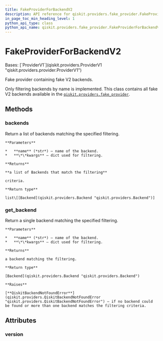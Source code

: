 ```yaml
---
title: FakeProviderForBackendV2
description: API reference for qiskit.providers.fake_provider.FakeProviderForBackendV2
in_page_toc_min_heading_level: 1
python_api_type: class
python_api_name: qiskit.providers.fake_provider.FakeProviderForBackendV2
---
```


# FakeProviderForBackendV2

<Class id="qiskit.providers.fake_provider.FakeProviderForBackendV2" isDedicatedPage={true} github="https://github.com/qiskit/qiskit/tree/stable/0.24/qiskit/providers/fake_provider/fake_provider.py" signature="FakeProviderForBackendV2">
  Bases: [`ProviderV1`](qiskit.providers.ProviderV1 "qiskit.providers.provider.ProviderV1")

  Fake provider containing fake V2 backends.

  Only filtering backends by name is implemented. This class contains all fake V2 backends available in the [`qiskit.providers.fake_provider`](providers_fake_provider#module-qiskit.providers.fake_provider "qiskit.providers.fake_provider").

  ## Methods

  <span id="qiskit-providers-fake-provider-fakeproviderforbackendv2-backends" />

  ### backends

  <Function id="qiskit.providers.fake_provider.FakeProviderForBackendV2.backends" name="backends" signature="FakeProviderForBackendV2.backends(name=None, **kwargs)">
    Return a list of backends matching the specified filtering.

    **Parameters**

    *   **name** (*str*) – name of the backend.
    *   **\*\*kwargs** – dict used for filtering.

    **Returns**

    **a list of Backends that match the filtering**

    criteria.

    **Return type**

    list\[[Backend](qiskit.providers.Backend "qiskit.providers.Backend")]
  </Function>

  <span id="qiskit-providers-fake-provider-fakeproviderforbackendv2-get-backend" />

  ### get\_backend

  <Function id="qiskit.providers.fake_provider.FakeProviderForBackendV2.get_backend" name="get_backend" signature="FakeProviderForBackendV2.get_backend(name=None, **kwargs)">
    Return a single backend matching the specified filtering.

    **Parameters**

    *   **name** (*str*) – name of the backend.
    *   **\*\*kwargs** – dict used for filtering.

    **Returns**

    a backend matching the filtering.

    **Return type**

    [Backend](qiskit.providers.Backend "qiskit.providers.Backend")

    **Raises**

    [**QiskitBackendNotFoundError**](qiskit.providers.QiskitBackendNotFoundError "qiskit.providers.QiskitBackendNotFoundError") – if no backend could be found or more than one backend matches the filtering criteria.
  </Function>

  ## Attributes

  ### version

  <Attribute id="qiskit.providers.fake_provider.FakeProviderForBackendV2.version" name="version" attributeValue="= 1" />
</Class>

